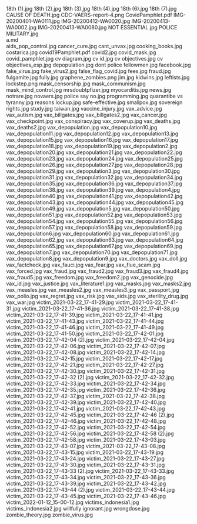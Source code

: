     
<PopImage className="sm:float-right clear-right m-auto sm:m-1 sm:ml-4" src={JPG_18th__1__jpg} alt="18th (1).jpg">
	18th (1).jpg
</PopImage>
<PopImage className="sm:float-left clear-left m-auto sm:m-1 sm:mr-4" src={JPG_18th__2__jpg} alt="18th (2).jpg">
	18th (2).jpg
</PopImage>
<PopImage className="sm:float-right clear-right m-auto sm:m-1 sm:ml-4" src={JPG_18th__3__jpg} alt="18th (3).jpg">
	18th (3).jpg
</PopImage>
<PopImage className="sm:float-left clear-left m-auto sm:m-1 sm:mr-4" src={JPG_18th__4__jpg} alt="18th (4).jpg">
	18th (4).jpg
</PopImage>
<PopImage className="sm:float-right clear-right m-auto sm:m-1 sm:ml-4" src={JPG_18th__6__jpg} alt="18th (6).jpg">
	18th (6).jpg
</PopImage>
<PopImage className="sm:float-left clear-left m-auto sm:m-1 sm:mr-4" src={JPG_18th__7__jpg} alt="18th (7).jpg">
	18th (7).jpg
</PopImage>
<PopImage className="sm:float-right clear-right m-auto sm:m-1 sm:ml-4" src={JPG_CAUSE_OF_DEATH_jpg} alt="CAUSE OF DEATH.jpg">
	CAUSE OF DEATH.jpg
</PopImage>
<PopImage className="sm:float-left clear-left m-auto sm:m-1 sm:mr-4" src={PNG_CDC_VAERS_report_4_png} alt="CDC-VAERS-report-4.png">
	CDC-VAERS-report-4.png
</PopImage>
<EmbedFile src={PDF_CovidPamphlet_pdf} className="w-full md:w-[24rem] md:h-[36rem] float-right sm:m-1 sm:ml-4">
	CovidPamphlet.pdf
</EmbedFile>
<PopImage className="sm:float-left clear-left m-auto sm:m-1 sm:mr-4" src={JPG_IMG_20200401_WA0111_jpg} alt="IMG-20200401-WA0111.jpg">
	IMG-20200401-WA0111.jpg
</PopImage>
<PopImage className="sm:float-right clear-right m-auto sm:m-1 sm:ml-4" src={JPG_IMG_20200412_WA0020_jpg} alt="IMG-20200412-WA0020.jpg">
	IMG-20200412-WA0020.jpg
</PopImage>
<PopImage className="sm:float-left clear-left m-auto sm:m-1 sm:mr-4" src={JPG_IMG_20200413_WA0002_jpg} alt="IMG-20200413-WA0002.jpg">
	IMG-20200413-WA0002.jpg
</PopImage>
<PopImage className="sm:float-right clear-right m-auto sm:m-1 sm:ml-4" src={JPG_IMG_20200413_WA0080_jpg} alt="IMG-20200413-WA0080.jpg">
	IMG-20200413-WA0080.jpg
</PopImage>
<PopImage className="sm:float-left clear-left m-auto sm:m-1 sm:mr-4" src={JPG_NOT_ESSENTIAL_jpg} alt="NOT ESSENTIAL.jpg">
	NOT ESSENTIAL.jpg
</PopImage>
<PopImage className="sm:float-right clear-right m-auto sm:m-1 sm:ml-4" src={JPG_POLICE_MILITARY_jpg} alt="POLICE MILITARY.jpg">
	POLICE MILITARY.jpg
</PopImage>
<div className="w-full md:max-w-[80rem] float-right italic">
	<MD_a_md />
	a.md
</div>
<PopImage className="sm:float-left clear-left m-auto sm:m-1 sm:mr-4" src={JPG_aids_pop_control_jpg} alt="aids_pop_control.jpg">
	aids_pop_control.jpg
</PopImage>
<PopImage className="sm:float-right clear-right m-auto sm:m-1 sm:ml-4" src={JPG_cancer_cure_jpg} alt="cancer_cure.jpg">
	cancer_cure.jpg
</PopImage>
<PopImage className="sm:float-left clear-left m-auto sm:m-1 sm:mr-4" src={JPG_cant_unvax_jpg} alt="cant_unvax.jpg">
	cant_unvax.jpg
</PopImage>
<PopImage className="sm:float-right clear-right m-auto sm:m-1 sm:ml-4" src={JPG_cooking_books_jpg} alt="cooking_books.jpg">
	cooking_books.jpg
</PopImage>
<PopImage className="sm:float-left clear-left m-auto sm:m-1 sm:mr-4" src={JPG_costarica_jpg} alt="costarica.jpg">
	costarica.jpg
</PopImage>
<EmbedFile src={PDF_covid19Pamphlet_pdf} className="w-full md:w-[24rem] md:h-[36rem] float-right sm:m-1 sm:ml-4">
	covid19Pamphlet.pdf
</EmbedFile>
<PopImage className="sm:float-left clear-left m-auto sm:m-1 sm:mr-4" src={JPG_covid2_jpg} alt="covid2.jpg">
	covid2.jpg
</PopImage>
<PopImage className="sm:float-right clear-right m-auto sm:m-1 sm:ml-4" src={JPG_covid_mask_jpg} alt="covid_mask.jpg">
	covid_mask.jpg
</PopImage>
<PopImage className="sm:float-left clear-left m-auto sm:m-1 sm:mr-4" src={JPG_covid_pamphlet_jpg} alt="covid_pamphlet.jpg">
	covid_pamphlet.jpg
</PopImage>
<PopImage className="sm:float-right clear-right m-auto sm:m-1 sm:ml-4" src={JPG_cv_diagram_jpg} alt="cv diagram.jpg">
	cv diagram.jpg
</PopImage>
<PopImage className="sm:float-left clear-left m-auto sm:m-1 sm:mr-4" src={JPG_cv_id_jpg} alt="cv id.jpg">
	cv id.jpg
</PopImage>
<PopImage className="sm:float-right clear-right m-auto sm:m-1 sm:ml-4" src={JPG_cv_objectives_jpg} alt="cv objectives.jpg">
	cv objectives.jpg
</PopImage>
<PopImage className="sm:float-left clear-left m-auto sm:m-1 sm:mr-4" src={JPG_cv_objectives_esp_jpg} alt="cv objectives_esp.jpg">
	cv objectives_esp.jpg
</PopImage>
<PopImage className="sm:float-right clear-right m-auto sm:m-1 sm:ml-4" src={JPG_depopulation_jpg} alt="depopulation.jpg">
	depopulation.jpg
</PopImage>
<PopImage className="sm:float-left clear-left m-auto sm:m-1 sm:mr-4" src={JPG_dont_police_fellowmen_jpg} alt="dont police fellowmen.jpg">
	dont police fellowmen.jpg
</PopImage>
<PopImage className="sm:float-right clear-right m-auto sm:m-1 sm:ml-4" src={JPG_facebook_jpg} alt="facebook.jpg">
	facebook.jpg
</PopImage>
<PopImage className="sm:float-left clear-left m-auto sm:m-1 sm:mr-4" src={JPG_fake_virus_jpg} alt="fake_virus.jpg">
	fake_virus.jpg
</PopImage>
<PopImage className="sm:float-right clear-right m-auto sm:m-1 sm:ml-4" src={JPG_fake_virus2_jpg} alt="fake_virus2.jpg">
	fake_virus2.jpg
</PopImage>
<PopImage className="sm:float-left clear-left m-auto sm:m-1 sm:mr-4" src={JPG_false_flag_covid_jpg} alt="false_flag_covid.jpg">
	false_flag_covid.jpg
</PopImage>
<PopImage className="sm:float-right clear-right m-auto sm:m-1 sm:ml-4" src={JPG_fees_jpg} alt="fees.jpg">
	fees.jpg
</PopImage>
<PopImage className="sm:float-left clear-left m-auto sm:m-1 sm:mr-4" src={JPG_fraud_jpg} alt="fraud.jpg">
	fraud.jpg
</PopImage>
<PopImage className="sm:float-right clear-right m-auto sm:m-1 sm:ml-4" src={JPG_fulgamite_jpg} alt="fulgamite.jpg">
	fulgamite.jpg
</PopImage>
<PopImage className="sm:float-left clear-left m-auto sm:m-1 sm:mr-4" src={JPG_fully_jpg} alt="fully.jpg">
	fully.jpg
</PopImage>
<PopImage className="sm:float-right clear-right m-auto sm:m-1 sm:ml-4" src={PNG_graphene_zombies_png} alt="graphene_zombies.png">
	graphene_zombies.png
</PopImage>
<PopImage className="sm:float-left clear-left m-auto sm:m-1 sm:mr-4" src={JPG_jim_jpg} alt="jim.jpg">
	jim.jpg
</PopImage>
<PopImage className="sm:float-right clear-right m-auto sm:m-1 sm:ml-4" src={JPG_kidwins_jpg} alt="kidwins.jpg">
	kidwins.jpg
</PopImage>
<PopImage className="sm:float-left clear-left m-auto sm:m-1 sm:mr-4" src={JPG_leftists_jpg} alt="leftists.jpg">
	leftists.jpg
</PopImage>
<PopImage className="sm:float-right clear-right m-auto sm:m-1 sm:ml-4" src={PNG_lockstep_png} alt="lockstep.png">
	lockstep.png
</PopImage>
<PopImage className="sm:float-left clear-left m-auto sm:m-1 sm:mr-4" src={JPG_mask_censorship_jpg} alt="mask_censorship.jpg">
	mask_censorship.jpg
</PopImage>
<PopImage className="sm:float-right clear-right m-auto sm:m-1 sm:ml-4" src={JPG_mask_communism_jpg} alt="mask_communism.jpg">
	mask_communism.jpg
</PopImage>
<PopImage className="sm:float-left clear-left m-auto sm:m-1 sm:mr-4" src={JPG_mask_mind_control_jpg} alt="mask_mind_control.jpg">
	mask_mind_control.jpg
</PopImage>
<PopImage className="sm:float-right clear-right m-auto sm:m-1 sm:ml-4" src={JPG_mrsdoubtpfizer_jpg} alt="mrsdoubtpfizer.jpg">
	mrsdoubtpfizer.jpg
</PopImage>
<PopImage className="sm:float-left clear-left m-auto sm:m-1 sm:mr-4" src={JPG_myocarditis_jpg} alt="myocarditis.jpg">
	myocarditis.jpg
</PopImage>
<PopImage className="sm:float-right clear-right m-auto sm:m-1 sm:ml-4" src={JPG_news_jpg} alt="news.jpg">
	news.jpg
</PopImage>
<PopImage className="sm:float-left clear-left m-auto sm:m-1 sm:mr-4" src={JPG_notrare_jpg} alt="notrare.jpg">
	notrare.jpg
</PopImage>
<PopImage className="sm:float-right clear-right m-auto sm:m-1 sm:ml-4" src={JPG_novaers_jpg} alt="novaers.jpg">
	novaers.jpg
</PopImage>
<PopImage className="sm:float-left clear-left m-auto sm:m-1 sm:mr-4" src={JPG_police_say_no_jpg} alt="police say no.jpg">
	police say no.jpg
</PopImage>
<PopImage className="sm:float-right clear-right m-auto sm:m-1 sm:ml-4" src={JPG_programming_jpg} alt="programming.jpg">
	programming.jpg
</PopImage>
<PopImage className="sm:float-left clear-left m-auto sm:m-1 sm:mr-4" src={JPG_quarantibe_vs_tyranny_jpg} alt="quarantibe vs tyranny.jpg">
	quarantibe vs tyranny.jpg
</PopImage>
<PopImage className="sm:float-right clear-right m-auto sm:m-1 sm:ml-4" src={JPG_reasons_lockup_jpg} alt="reasons lockup.jpg">
	reasons lockup.jpg
</PopImage>
<PopImage className="sm:float-left clear-left m-auto sm:m-1 sm:mr-4" src={JPG_safe_effective_jpg} alt="safe-effective.jpg">
	safe-effective.jpg
</PopImage>
<PopImage className="sm:float-right clear-right m-auto sm:m-1 sm:ml-4" src={JPG_smallpox_jpg} alt="smallpox.jpg">
	smallpox.jpg
</PopImage>
<PopImage className="sm:float-left clear-left m-auto sm:m-1 sm:mr-4" src={JPG_sovereign_rights_jpg} alt="sovereign rights.jpg">
	sovereign rights.jpg
</PopImage>
<PopImage className="sm:float-right clear-right m-auto sm:m-1 sm:ml-4" src={JPG_study_jpg} alt="study.jpg">
	study.jpg
</PopImage>
<PopImage className="sm:float-left clear-left m-auto sm:m-1 sm:mr-4" src={JPG_taiwan_jpg} alt="taiwan.jpg">
	taiwan.jpg
</PopImage>
<PopImage className="sm:float-right clear-right m-auto sm:m-1 sm:ml-4" src={JPG_vaccine_injury_jpg} alt="vaccine_injury.jpg">
	vaccine_injury.jpg
</PopImage>
<PopImage className="sm:float-left clear-left m-auto sm:m-1 sm:mr-4" src={JPG_vax_advice_jpg} alt="vax_advice.jpg">
	vax_advice.jpg
</PopImage>
<PopImage className="sm:float-right clear-right m-auto sm:m-1 sm:ml-4" src={JPG_vax_autism_jpg} alt="vax_autism.jpg">
	vax_autism.jpg
</PopImage>
<PopImage className="sm:float-left clear-left m-auto sm:m-1 sm:mr-4" src={JPG_vax_billgates_jpg} alt="vax_billgates.jpg">
	vax_billgates.jpg
</PopImage>
<PopImage className="sm:float-right clear-right m-auto sm:m-1 sm:ml-4" src={JPG_vax_billgates2_jpg} alt="vax_billgates2.jpg">
	vax_billgates2.jpg
</PopImage>
<PopImage className="sm:float-left clear-left m-auto sm:m-1 sm:mr-4" src={JPG_vax_cancer_jpg} alt="vax_cancer.jpg">
	vax_cancer.jpg
</PopImage>
<PopImage className="sm:float-right clear-right m-auto sm:m-1 sm:ml-4" src={JPG_vax_checkpoint_jpg} alt="vax_checkpoint.jpg">
	vax_checkpoint.jpg
</PopImage>
<PopImage className="sm:float-left clear-left m-auto sm:m-1 sm:mr-4" src={JPG_vax_conspiracy_jpg} alt="vax_conspiracy.jpg">
	vax_conspiracy.jpg
</PopImage>
<PopImage className="sm:float-right clear-right m-auto sm:m-1 sm:ml-4" src={JPG_vax_coverup_jpg} alt="vax_coverup.jpg">
	vax_coverup.jpg
</PopImage>
<PopImage className="sm:float-left clear-left m-auto sm:m-1 sm:mr-4" src={JPG_vax_deaths_jpg} alt="vax_deaths.jpg">
	vax_deaths.jpg
</PopImage>
<PopImage className="sm:float-right clear-right m-auto sm:m-1 sm:ml-4" src={JPG_vax_deaths2_jpg} alt="vax_deaths2.jpg">
	vax_deaths2.jpg
</PopImage>
<PopImage className="sm:float-left clear-left m-auto sm:m-1 sm:mr-4" src={JPG_vax_depopulation_jpg} alt="vax_depopulation.jpg">
	vax_depopulation.jpg
</PopImage>
<PopImage className="sm:float-right clear-right m-auto sm:m-1 sm:ml-4" src={JPG_vax_depopulation10_jpg} alt="vax_depopulation10.jpg">
	vax_depopulation10.jpg
</PopImage>
<PopImage className="sm:float-left clear-left m-auto sm:m-1 sm:mr-4" src={JPG_vax_depopulation11_jpg} alt="vax_depopulation11.jpg">
	vax_depopulation11.jpg
</PopImage>
<PopImage className="sm:float-right clear-right m-auto sm:m-1 sm:ml-4" src={JPG_vax_depopulation12_jpg} alt="vax_depopulation12.jpg">
	vax_depopulation12.jpg
</PopImage>
<PopImage className="sm:float-left clear-left m-auto sm:m-1 sm:mr-4" src={JPG_vax_depopulation13_jpg} alt="vax_depopulation13.jpg">
	vax_depopulation13.jpg
</PopImage>
<PopImage className="sm:float-right clear-right m-auto sm:m-1 sm:ml-4" src={JPG_vax_depopulation15_jpg} alt="vax_depopulation15.jpg">
	vax_depopulation15.jpg
</PopImage>
<PopImage className="sm:float-left clear-left m-auto sm:m-1 sm:mr-4" src={JPG_vax_depopulation16_jpg} alt="vax_depopulation16.jpg">
	vax_depopulation16.jpg
</PopImage>
<PopImage className="sm:float-right clear-right m-auto sm:m-1 sm:ml-4" src={JPG_vax_depopulation17_jpg} alt="vax_depopulation17.jpg">
	vax_depopulation17.jpg
</PopImage>
<PopImage className="sm:float-left clear-left m-auto sm:m-1 sm:mr-4" src={JPG_vax_depopulation18_jpg} alt="vax_depopulation18.jpg">
	vax_depopulation18.jpg
</PopImage>
<PopImage className="sm:float-right clear-right m-auto sm:m-1 sm:ml-4" src={JPG_vax_depopulation19_jpg} alt="vax_depopulation19.jpg">
	vax_depopulation19.jpg
</PopImage>
<PopImage className="sm:float-left clear-left m-auto sm:m-1 sm:mr-4" src={JPG_vax_depopulation2_jpg} alt="vax_depopulation2.jpg">
	vax_depopulation2.jpg
</PopImage>
<PopImage className="sm:float-right clear-right m-auto sm:m-1 sm:ml-4" src={JPG_vax_depopulation20_jpg} alt="vax_depopulation20.jpg">
	vax_depopulation20.jpg
</PopImage>
<PopImage className="sm:float-left clear-left m-auto sm:m-1 sm:mr-4" src={JPG_vax_depopulation21_jpg} alt="vax_depopulation21.jpg">
	vax_depopulation21.jpg
</PopImage>
<PopImage className="sm:float-right clear-right m-auto sm:m-1 sm:ml-4" src={JPG_vax_depopulation22_jpg} alt="vax_depopulation22.jpg">
	vax_depopulation22.jpg
</PopImage>
<PopImage className="sm:float-left clear-left m-auto sm:m-1 sm:mr-4" src={JPG_vax_depopulation23_jpg} alt="vax_depopulation23.jpg">
	vax_depopulation23.jpg
</PopImage>
<PopImage className="sm:float-right clear-right m-auto sm:m-1 sm:ml-4" src={JPG_vax_depopulation24_jpg} alt="vax_depopulation24.jpg">
	vax_depopulation24.jpg
</PopImage>
<PopImage className="sm:float-left clear-left m-auto sm:m-1 sm:mr-4" src={JPG_vax_depopulation25_jpg} alt="vax_depopulation25.jpg">
	vax_depopulation25.jpg
</PopImage>
<PopImage className="sm:float-right clear-right m-auto sm:m-1 sm:ml-4" src={JPG_vax_depopulation26_jpg} alt="vax_depopulation26.jpg">
	vax_depopulation26.jpg
</PopImage>
<PopImage className="sm:float-left clear-left m-auto sm:m-1 sm:mr-4" src={JPG_vax_depopulation27_jpg} alt="vax_depopulation27.jpg">
	vax_depopulation27.jpg
</PopImage>
<PopImage className="sm:float-right clear-right m-auto sm:m-1 sm:ml-4" src={JPG_vax_depopulation28_jpg} alt="vax_depopulation28.jpg">
	vax_depopulation28.jpg
</PopImage>
<PopImage className="sm:float-left clear-left m-auto sm:m-1 sm:mr-4" src={JPG_vax_depopulation29_jpg} alt="vax_depopulation29.jpg">
	vax_depopulation29.jpg
</PopImage>
<PopImage className="sm:float-right clear-right m-auto sm:m-1 sm:ml-4" src={JPG_vax_depopulation3_jpg} alt="vax_depopulation3.jpg">
	vax_depopulation3.jpg
</PopImage>
<PopImage className="sm:float-left clear-left m-auto sm:m-1 sm:mr-4" src={JPG_vax_depopulation30_jpg} alt="vax_depopulation30.jpg">
	vax_depopulation30.jpg
</PopImage>
<PopImage className="sm:float-right clear-right m-auto sm:m-1 sm:ml-4" src={JPG_vax_depopulation31_jpg} alt="vax_depopulation31.jpg">
	vax_depopulation31.jpg
</PopImage>
<PopImage className="sm:float-left clear-left m-auto sm:m-1 sm:mr-4" src={JPG_vax_depopulation32_jpg} alt="vax_depopulation32.jpg">
	vax_depopulation32.jpg
</PopImage>
<PopImage className="sm:float-right clear-right m-auto sm:m-1 sm:ml-4" src={JPG_vax_depopulation34_jpg} alt="vax_depopulation34.jpg">
	vax_depopulation34.jpg
</PopImage>
<PopImage className="sm:float-left clear-left m-auto sm:m-1 sm:mr-4" src={JPG_vax_depopulation35_jpg} alt="vax_depopulation35.jpg">
	vax_depopulation35.jpg
</PopImage>
<PopImage className="sm:float-right clear-right m-auto sm:m-1 sm:ml-4" src={JPG_vax_depopulation36_jpg} alt="vax_depopulation36.jpg">
	vax_depopulation36.jpg
</PopImage>
<PopImage className="sm:float-left clear-left m-auto sm:m-1 sm:mr-4" src={JPG_vax_depopulation37_jpg} alt="vax_depopulation37.jpg">
	vax_depopulation37.jpg
</PopImage>
<PopImage className="sm:float-right clear-right m-auto sm:m-1 sm:ml-4" src={JPG_vax_depopulation38_jpg} alt="vax_depopulation38.jpg">
	vax_depopulation38.jpg
</PopImage>
<PopImage className="sm:float-left clear-left m-auto sm:m-1 sm:mr-4" src={JPG_vax_depopulation39_jpg} alt="vax_depopulation39.jpg">
	vax_depopulation39.jpg
</PopImage>
<PopImage className="sm:float-right clear-right m-auto sm:m-1 sm:ml-4" src={JPG_vax_depopulation4_jpg} alt="vax_depopulation4.jpg">
	vax_depopulation4.jpg
</PopImage>
<PopImage className="sm:float-left clear-left m-auto sm:m-1 sm:mr-4" src={JPG_vax_depopulation40_jpg} alt="vax_depopulation40.jpg">
	vax_depopulation40.jpg
</PopImage>
<PopImage className="sm:float-right clear-right m-auto sm:m-1 sm:ml-4" src={JPG_vax_depopulation41_jpg} alt="vax_depopulation41.jpg">
	vax_depopulation41.jpg
</PopImage>
<PopImage className="sm:float-left clear-left m-auto sm:m-1 sm:mr-4" src={JPG_vax_depopulation42_jpg} alt="vax_depopulation42.jpg">
	vax_depopulation42.jpg
</PopImage>
<PopImage className="sm:float-right clear-right m-auto sm:m-1 sm:ml-4" src={JPG_vax_depopulation43_jpg} alt="vax_depopulation43.jpg">
	vax_depopulation43.jpg
</PopImage>
<PopImage className="sm:float-left clear-left m-auto sm:m-1 sm:mr-4" src={JPG_vax_depopulation44_jpg} alt="vax_depopulation44.jpg">
	vax_depopulation44.jpg
</PopImage>
<PopImage className="sm:float-right clear-right m-auto sm:m-1 sm:ml-4" src={JPG_vax_depopulation45_jpg} alt="vax_depopulation45.jpg">
	vax_depopulation45.jpg
</PopImage>
<PopImage className="sm:float-left clear-left m-auto sm:m-1 sm:mr-4" src={JPG_vax_depopulation49_jpg} alt="vax_depopulation49.jpg">
	vax_depopulation49.jpg
</PopImage>
<PopImage className="sm:float-right clear-right m-auto sm:m-1 sm:ml-4" src={JPG_vax_depopulation5_jpg} alt="vax_depopulation5.jpg">
	vax_depopulation5.jpg
</PopImage>
<PopImage className="sm:float-left clear-left m-auto sm:m-1 sm:mr-4" src={JPG_vax_depopulation50_jpg} alt="vax_depopulation50.jpg">
	vax_depopulation50.jpg
</PopImage>
<PopImage className="sm:float-right clear-right m-auto sm:m-1 sm:ml-4" src={JPG_vax_depopulation51_jpg} alt="vax_depopulation51.jpg">
	vax_depopulation51.jpg
</PopImage>
<PopImage className="sm:float-left clear-left m-auto sm:m-1 sm:mr-4" src={JPG_vax_depopulation52_jpg} alt="vax_depopulation52.jpg">
	vax_depopulation52.jpg
</PopImage>
<PopImage className="sm:float-right clear-right m-auto sm:m-1 sm:ml-4" src={JPG_vax_depopulation53_jpg} alt="vax_depopulation53.jpg">
	vax_depopulation53.jpg
</PopImage>
<PopImage className="sm:float-left clear-left m-auto sm:m-1 sm:mr-4" src={JPG_vax_depopulation54_jpg} alt="vax_depopulation54.jpg">
	vax_depopulation54.jpg
</PopImage>
<PopImage className="sm:float-right clear-right m-auto sm:m-1 sm:ml-4" src={JPG_vax_depopulation55_jpg} alt="vax_depopulation55.jpg">
	vax_depopulation55.jpg
</PopImage>
<PopImage className="sm:float-left clear-left m-auto sm:m-1 sm:mr-4" src={JPG_vax_depopulation56_jpg} alt="vax_depopulation56.jpg">
	vax_depopulation56.jpg
</PopImage>
<PopImage className="sm:float-right clear-right m-auto sm:m-1 sm:ml-4" src={JPG_vax_depopulation57_jpg} alt="vax_depopulation57.jpg">
	vax_depopulation57.jpg
</PopImage>
<PopImage className="sm:float-left clear-left m-auto sm:m-1 sm:mr-4" src={JPG_vax_depopulation58_jpg} alt="vax_depopulation58.jpg">
	vax_depopulation58.jpg
</PopImage>
<PopImage className="sm:float-right clear-right m-auto sm:m-1 sm:ml-4" src={JPG_vax_depopulation59_jpg} alt="vax_depopulation59.jpg">
	vax_depopulation59.jpg
</PopImage>
<PopImage className="sm:float-left clear-left m-auto sm:m-1 sm:mr-4" src={JPG_vax_depopulation6_jpg} alt="vax_depopulation6.jpg">
	vax_depopulation6.jpg
</PopImage>
<PopImage className="sm:float-right clear-right m-auto sm:m-1 sm:ml-4" src={JPG_vax_depopulation60_jpg} alt="vax_depopulation60.jpg">
	vax_depopulation60.jpg
</PopImage>
<PopImage className="sm:float-left clear-left m-auto sm:m-1 sm:mr-4" src={JPG_vax_depopulation61_jpg} alt="vax_depopulation61.jpg">
	vax_depopulation61.jpg
</PopImage>
<PopImage className="sm:float-right clear-right m-auto sm:m-1 sm:ml-4" src={JPG_vax_depopulation62_jpg} alt="vax_depopulation62.jpg">
	vax_depopulation62.jpg
</PopImage>
<PopImage className="sm:float-left clear-left m-auto sm:m-1 sm:mr-4" src={JPG_vax_depopulation63_jpg} alt="vax_depopulation63.jpg">
	vax_depopulation63.jpg
</PopImage>
<PopImage className="sm:float-right clear-right m-auto sm:m-1 sm:ml-4" src={JPG_vax_depopulation64_jpg} alt="vax_depopulation64.jpg">
	vax_depopulation64.jpg
</PopImage>
<PopImage className="sm:float-left clear-left m-auto sm:m-1 sm:mr-4" src={JPG_vax_depopulation65_jpg} alt="vax_depopulation65.jpg">
	vax_depopulation65.jpg
</PopImage>
<PopImage className="sm:float-right clear-right m-auto sm:m-1 sm:ml-4" src={JPG_vax_depopulation67_jpg} alt="vax_depopulation67.jpg">
	vax_depopulation67.jpg
</PopImage>
<PopImage className="sm:float-left clear-left m-auto sm:m-1 sm:mr-4" src={JPG_vax_depopulation69_jpg} alt="vax_depopulation69.jpg">
	vax_depopulation69.jpg
</PopImage>
<PopImage className="sm:float-right clear-right m-auto sm:m-1 sm:ml-4" src={JPG_vax_depopulation7_jpg} alt="vax_depopulation7.jpg">
	vax_depopulation7.jpg
</PopImage>
<PopImage className="sm:float-left clear-left m-auto sm:m-1 sm:mr-4" src={JPG_vax_depopulation70_jpg} alt="vax_depopulation70.jpg">
	vax_depopulation70.jpg
</PopImage>
<PopImage className="sm:float-right clear-right m-auto sm:m-1 sm:ml-4" src={JPG_vax_depopulation71_jpg} alt="vax_depopulation71.jpg">
	vax_depopulation71.jpg
</PopImage>
<PopImage className="sm:float-left clear-left m-auto sm:m-1 sm:mr-4" src={JPG_vax_depopulation8_jpg} alt="vax_depopulation8.jpg">
	vax_depopulation8.jpg
</PopImage>
<PopImage className="sm:float-right clear-right m-auto sm:m-1 sm:ml-4" src={JPG_vax_depopulation9_jpg} alt="vax_depopulation9.jpg">
	vax_depopulation9.jpg
</PopImage>
<PopImage className="sm:float-left clear-left m-auto sm:m-1 sm:mr-4" src={JPG_vax_doctors_jpg} alt="vax_doctors.jpg">
	vax_doctors.jpg
</PopImage>
<PopImage className="sm:float-right clear-right m-auto sm:m-1 sm:ml-4" src={JPG_vax_doll_jpg} alt="vax_doll.jpg">
	vax_doll.jpg
</PopImage>
<PopImage className="sm:float-left clear-left m-auto sm:m-1 sm:mr-4" src={JPG_vax_factcheck_jpg} alt="vax_factcheck.jpg">
	vax_factcheck.jpg
</PopImage>
<PopImage className="sm:float-right clear-right m-auto sm:m-1 sm:ml-4" src={JPG_vax_fauci_jpg} alt="vax_fauci.jpg">
	vax_fauci.jpg
</PopImage>
<PopImage className="sm:float-left clear-left m-auto sm:m-1 sm:mr-4" src={JPG_vax_fear_jpg} alt="vax_fear.jpg">
	vax_fear.jpg
</PopImage>
<PopImage className="sm:float-right clear-right m-auto sm:m-1 sm:ml-4" src={JPG_vax_flue_scam_jpg} alt="vax_flue_scam.jpg">
	vax_flue_scam.jpg
</PopImage>
<PopImage className="sm:float-left clear-left m-auto sm:m-1 sm:mr-4" src={JPG_vax_forced_jpg} alt="vax_forced.jpg">
	vax_forced.jpg
</PopImage>
<PopImage className="sm:float-right clear-right m-auto sm:m-1 sm:ml-4" src={JPG_vax_fraud_jpg} alt="vax_fraud.jpg">
	vax_fraud.jpg
</PopImage>
<PopImage className="sm:float-left clear-left m-auto sm:m-1 sm:mr-4" src={JPG_vax_fraud2_jpg} alt="vax_fraud2.jpg">
	vax_fraud2.jpg
</PopImage>
<PopImage className="sm:float-right clear-right m-auto sm:m-1 sm:ml-4" src={JPG_vax_fraud3_jpg} alt="vax_fraud3.jpg">
	vax_fraud3.jpg
</PopImage>
<PopImage className="sm:float-left clear-left m-auto sm:m-1 sm:mr-4" src={JPG_vax_fraud4_jpg} alt="vax_fraud4.jpg">
	vax_fraud4.jpg
</PopImage>
<PopImage className="sm:float-right clear-right m-auto sm:m-1 sm:ml-4" src={JPG_vax_fraud5_jpg} alt="vax_fraud5.jpg">
	vax_fraud5.jpg
</PopImage>
<PopImage className="sm:float-left clear-left m-auto sm:m-1 sm:mr-4" src={JPG_vax_freedom_jpg} alt="vax_freedom.jpg">
	vax_freedom.jpg
</PopImage>
<PopImage className="sm:float-right clear-right m-auto sm:m-1 sm:ml-4" src={JPG_vax_freedom2_jpg} alt="vax_freedom2.jpg">
	vax_freedom2.jpg
</PopImage>
<PopImage className="sm:float-left clear-left m-auto sm:m-1 sm:mr-4" src={JPG_vax_genocide_jpg} alt="vax_genocide.jpg">
	vax_genocide.jpg
</PopImage>
<PopImage className="sm:float-right clear-right m-auto sm:m-1 sm:ml-4" src={JPG_vax_id_jpg} alt="vax_id.jpg">
	vax_id.jpg
</PopImage>
<PopImage className="sm:float-left clear-left m-auto sm:m-1 sm:mr-4" src={JPG_vax_justice_jpg} alt="vax_justice.jpg">
	vax_justice.jpg
</PopImage>
<PopImage className="sm:float-right clear-right m-auto sm:m-1 sm:ml-4" src={JPG_vax_literature1_jpg} alt="vax_literature1.jpg">
	vax_literature1.jpg
</PopImage>
<PopImage className="sm:float-left clear-left m-auto sm:m-1 sm:mr-4" src={JPG_vax_masks_jpg} alt="vax_masks.jpg">
	vax_masks.jpg
</PopImage>
<PopImage className="sm:float-right clear-right m-auto sm:m-1 sm:ml-4" src={JPG_vax_masks2_jpg} alt="vax_masks2.jpg">
	vax_masks2.jpg
</PopImage>
<PopImage className="sm:float-left clear-left m-auto sm:m-1 sm:mr-4" src={JPG_vax_measles_jpg} alt="vax_measles.jpg">
	vax_measles.jpg
</PopImage>
<PopImage className="sm:float-right clear-right m-auto sm:m-1 sm:ml-4" src={JPG_vax_measles2_jpg} alt="vax_measles2.jpg">
	vax_measles2.jpg
</PopImage>
<PopImage className="sm:float-left clear-left m-auto sm:m-1 sm:mr-4" src={JPG_vax_measles3_jpg} alt="vax_measles3.jpg">
	vax_measles3.jpg
</PopImage>
<PopImage className="sm:float-right clear-right m-auto sm:m-1 sm:ml-4" src={JPG_vax_passport_jpg} alt="vax_passport.jpg">
	vax_passport.jpg
</PopImage>
<PopImage className="sm:float-left clear-left m-auto sm:m-1 sm:mr-4" src={JPG_vax_polio_jpg} alt="vax_polio.jpg">
	vax_polio.jpg
</PopImage>
<PopImage className="sm:float-right clear-right m-auto sm:m-1 sm:ml-4" src={JPG_vax_regret_jpg} alt="vax_regret.jpg">
	vax_regret.jpg
</PopImage>
<PopImage className="sm:float-left clear-left m-auto sm:m-1 sm:mr-4" src={JPG_vax_risk_jpg} alt="vax_risk.jpg">
	vax_risk.jpg
</PopImage>
<PopImage className="sm:float-right clear-right m-auto sm:m-1 sm:ml-4" src={JPG_vax_sids_jpg} alt="vax_sids.jpg">
	vax_sids.jpg
</PopImage>
<PopImage className="sm:float-left clear-left m-auto sm:m-1 sm:mr-4" src={JPG_vax_sterility_drug_jpg} alt="vax_sterility_drug.jpg">
	vax_sterility_drug.jpg
</PopImage>
<PopImage className="sm:float-right clear-right m-auto sm:m-1 sm:ml-4" src={JPG_vax_war_jpg} alt="vax_war.jpg">
	vax_war.jpg
</PopImage>
<PopImage className="sm:float-left clear-left m-auto sm:m-1 sm:mr-4" src={JPG_victim_2021_03_22_17_41_29_jpg} alt="victim_2021-03-22_17-41-29.jpg">
	victim_2021-03-22_17-41-29.jpg
</PopImage>
<PopImage className="sm:float-right clear-right m-auto sm:m-1 sm:ml-4" src={JPG_victim_2021_03_22_17_41_31_jpg} alt="victim_2021-03-22_17-41-31.jpg">
	victim_2021-03-22_17-41-31.jpg
</PopImage>
<PopImage className="sm:float-left clear-left m-auto sm:m-1 sm:mr-4" src={JPG_victim_2021_03_22_17_41_36_jpg} alt="victim_2021-03-22_17-41-36.jpg">
	victim_2021-03-22_17-41-36.jpg
</PopImage>
<PopImage className="sm:float-right clear-right m-auto sm:m-1 sm:ml-4" src={JPG_victim_2021_03_22_17_41_38_jpg} alt="victim_2021-03-22_17-41-38.jpg">
	victim_2021-03-22_17-41-38.jpg
</PopImage>
<PopImage className="sm:float-left clear-left m-auto sm:m-1 sm:mr-4" src={JPG_victim_2021_03_22_17_41_39_jpg} alt="victim_2021-03-22_17-41-39.jpg">
	victim_2021-03-22_17-41-39.jpg
</PopImage>
<PopImage className="sm:float-right clear-right m-auto sm:m-1 sm:ml-4" src={JPG_victim_2021_03_22_17_41_41_jpg} alt="victim_2021-03-22_17-41-41.jpg">
	victim_2021-03-22_17-41-41.jpg
</PopImage>
<PopImage className="sm:float-left clear-left m-auto sm:m-1 sm:mr-4" src={JPG_victim_2021_03_22_17_41_43_jpg} alt="victim_2021-03-22_17-41-43.jpg">
	victim_2021-03-22_17-41-43.jpg
</PopImage>
<PopImage className="sm:float-right clear-right m-auto sm:m-1 sm:ml-4" src={JPG_victim_2021_03_22_17_41_44_jpg} alt="victim_2021-03-22_17-41-44.jpg">
	victim_2021-03-22_17-41-44.jpg
</PopImage>
<PopImage className="sm:float-left clear-left m-auto sm:m-1 sm:mr-4" src={JPG_victim_2021_03_22_17_41_46_jpg} alt="victim_2021-03-22_17-41-46.jpg">
	victim_2021-03-22_17-41-46.jpg
</PopImage>
<PopImage className="sm:float-right clear-right m-auto sm:m-1 sm:ml-4" src={JPG_victim_2021_03_22_17_41_49_jpg} alt="victim_2021-03-22_17-41-49.jpg">
	victim_2021-03-22_17-41-49.jpg
</PopImage>
<PopImage className="sm:float-left clear-left m-auto sm:m-1 sm:mr-4" src={JPG_victim_2021_03_22_17_41_50_jpg} alt="victim_2021-03-22_17-41-50.jpg">
	victim_2021-03-22_17-41-50.jpg
</PopImage>
<PopImage className="sm:float-right clear-right m-auto sm:m-1 sm:ml-4" src={JPG_victim_2021_03_22_17_42_01_jpg} alt="victim_2021-03-22_17-42-01.jpg">
	victim_2021-03-22_17-42-01.jpg
</PopImage>
<PopImage className="sm:float-left clear-left m-auto sm:m-1 sm:mr-4" src={JPG_victim_2021_03_22_17_42_04__2__jpg} alt="victim_2021-03-22_17-42-04 (2).jpg">
	victim_2021-03-22_17-42-04 (2).jpg
</PopImage>
<PopImage className="sm:float-right clear-right m-auto sm:m-1 sm:ml-4" src={JPG_victim_2021_03_22_17_42_04_jpg} alt="victim_2021-03-22_17-42-04.jpg">
	victim_2021-03-22_17-42-04.jpg
</PopImage>
<PopImage className="sm:float-left clear-left m-auto sm:m-1 sm:mr-4" src={JPG_victim_2021_03_22_17_42_06_jpg} alt="victim_2021-03-22_17-42-06.jpg">
	victim_2021-03-22_17-42-06.jpg
</PopImage>
<PopImage className="sm:float-right clear-right m-auto sm:m-1 sm:ml-4" src={JPG_victim_2021_03_22_17_42_07_jpg} alt="victim_2021-03-22_17-42-07.jpg">
	victim_2021-03-22_17-42-07.jpg
</PopImage>
<PopImage className="sm:float-left clear-left m-auto sm:m-1 sm:mr-4" src={JPG_victim_2021_03_22_17_42_08_jpg} alt="victim_2021-03-22_17-42-08.jpg">
	victim_2021-03-22_17-42-08.jpg
</PopImage>
<PopImage className="sm:float-right clear-right m-auto sm:m-1 sm:ml-4" src={JPG_victim_2021_03_22_17_42_14_jpg} alt="victim_2021-03-22_17-42-14.jpg">
	victim_2021-03-22_17-42-14.jpg
</PopImage>
<PopImage className="sm:float-left clear-left m-auto sm:m-1 sm:mr-4" src={JPG_victim_2021_03_22_17_42_15_jpg} alt="victim_2021-03-22_17-42-15.jpg">
	victim_2021-03-22_17-42-15.jpg
</PopImage>
<PopImage className="sm:float-right clear-right m-auto sm:m-1 sm:ml-4" src={JPG_victim_2021_03_22_17_42_17_jpg} alt="victim_2021-03-22_17-42-17.jpg">
	victim_2021-03-22_17-42-17.jpg
</PopImage>
<PopImage className="sm:float-left clear-left m-auto sm:m-1 sm:mr-4" src={JPG_victim_2021_03_22_17_42_21_jpg} alt="victim_2021-03-22_17-42-21.jpg">
	victim_2021-03-22_17-42-21.jpg
</PopImage>
<PopImage className="sm:float-right clear-right m-auto sm:m-1 sm:ml-4" src={JPG_victim_2021_03_22_17_42_27_jpg} alt="victim_2021-03-22_17-42-27.jpg">
	victim_2021-03-22_17-42-27.jpg
</PopImage>
<PopImage className="sm:float-left clear-left m-auto sm:m-1 sm:mr-4" src={JPG_victim_2021_03_22_17_42_30_jpg} alt="victim_2021-03-22_17-42-30.jpg">
	victim_2021-03-22_17-42-30.jpg
</PopImage>
<PopImage className="sm:float-right clear-right m-auto sm:m-1 sm:ml-4" src={JPG_victim_2021_03_22_17_42_31_jpg} alt="victim_2021-03-22_17-42-31.jpg">
	victim_2021-03-22_17-42-31.jpg
</PopImage>
<PopImage className="sm:float-left clear-left m-auto sm:m-1 sm:mr-4" src={JPG_victim_2021_03_22_17_42_32__2__jpg} alt="victim_2021-03-22_17-42-32 (2).jpg">
	victim_2021-03-22_17-42-32 (2).jpg
</PopImage>
<PopImage className="sm:float-right clear-right m-auto sm:m-1 sm:ml-4" src={JPG_victim_2021_03_22_17_42_32_jpg} alt="victim_2021-03-22_17-42-32.jpg">
	victim_2021-03-22_17-42-32.jpg
</PopImage>
<PopImage className="sm:float-left clear-left m-auto sm:m-1 sm:mr-4" src={JPG_victim_2021_03_22_17_42_33_jpg} alt="victim_2021-03-22_17-42-33.jpg">
	victim_2021-03-22_17-42-33.jpg
</PopImage>
<PopImage className="sm:float-right clear-right m-auto sm:m-1 sm:ml-4" src={JPG_victim_2021_03_22_17_42_34_jpg} alt="victim_2021-03-22_17-42-34.jpg">
	victim_2021-03-22_17-42-34.jpg
</PopImage>
<PopImage className="sm:float-left clear-left m-auto sm:m-1 sm:mr-4" src={JPG_victim_2021_03_22_17_42_35_jpg} alt="victim_2021-03-22_17-42-35.jpg">
	victim_2021-03-22_17-42-35.jpg
</PopImage>
<PopImage className="sm:float-right clear-right m-auto sm:m-1 sm:ml-4" src={JPG_victim_2021_03_22_17_42_36_jpg} alt="victim_2021-03-22_17-42-36.jpg">
	victim_2021-03-22_17-42-36.jpg
</PopImage>
<PopImage className="sm:float-left clear-left m-auto sm:m-1 sm:mr-4" src={JPG_victim_2021_03_22_17_42_37_jpg} alt="victim_2021-03-22_17-42-37.jpg">
	victim_2021-03-22_17-42-37.jpg
</PopImage>
<PopImage className="sm:float-right clear-right m-auto sm:m-1 sm:ml-4" src={JPG_victim_2021_03_22_17_42_38_jpg} alt="victim_2021-03-22_17-42-38.jpg">
	victim_2021-03-22_17-42-38.jpg
</PopImage>
<PopImage className="sm:float-left clear-left m-auto sm:m-1 sm:mr-4" src={JPG_victim_2021_03_22_17_42_39_jpg} alt="victim_2021-03-22_17-42-39.jpg">
	victim_2021-03-22_17-42-39.jpg
</PopImage>
<PopImage className="sm:float-right clear-right m-auto sm:m-1 sm:ml-4" src={JPG_victim_2021_03_22_17_42_40_jpg} alt="victim_2021-03-22_17-42-40.jpg">
	victim_2021-03-22_17-42-40.jpg
</PopImage>
<PopImage className="sm:float-left clear-left m-auto sm:m-1 sm:mr-4" src={JPG_victim_2021_03_22_17_42_41_jpg} alt="victim_2021-03-22_17-42-41.jpg">
	victim_2021-03-22_17-42-41.jpg
</PopImage>
<PopImage className="sm:float-right clear-right m-auto sm:m-1 sm:ml-4" src={JPG_victim_2021_03_22_17_42_43_jpg} alt="victim_2021-03-22_17-42-43.jpg">
	victim_2021-03-22_17-42-43.jpg
</PopImage>
<PopImage className="sm:float-left clear-left m-auto sm:m-1 sm:mr-4" src={JPG_victim_2021_03_22_17_42_45_jpg} alt="victim_2021-03-22_17-42-45.jpg">
	victim_2021-03-22_17-42-45.jpg
</PopImage>
<PopImage className="sm:float-right clear-right m-auto sm:m-1 sm:ml-4" src={JPG_victim_2021_03_22_17_42_46__2__jpg} alt="victim_2021-03-22_17-42-46 (2).jpg">
	victim_2021-03-22_17-42-46 (2).jpg
</PopImage>
<PopImage className="sm:float-left clear-left m-auto sm:m-1 sm:mr-4" src={JPG_victim_2021_03_22_17_42_46_jpg} alt="victim_2021-03-22_17-42-46.jpg">
	victim_2021-03-22_17-42-46.jpg
</PopImage>
<PopImage className="sm:float-right clear-right m-auto sm:m-1 sm:ml-4" src={JPG_victim_2021_03_22_17_42_48_jpg} alt="victim_2021-03-22_17-42-48.jpg">
	victim_2021-03-22_17-42-48.jpg
</PopImage>
<PopImage className="sm:float-left clear-left m-auto sm:m-1 sm:mr-4" src={JPG_victim_2021_03_22_17_42_52_jpg} alt="victim_2021-03-22_17-42-52.jpg">
	victim_2021-03-22_17-42-52.jpg
</PopImage>
<PopImage className="sm:float-right clear-right m-auto sm:m-1 sm:ml-4" src={JPG_victim_2021_03_22_17_42_54_jpg} alt="victim_2021-03-22_17-42-54.jpg">
	victim_2021-03-22_17-42-54.jpg
</PopImage>
<PopImage className="sm:float-left clear-left m-auto sm:m-1 sm:mr-4" src={JPG_victim_2021_03_22_17_42_56_jpg} alt="victim_2021-03-22_17-42-56.jpg">
	victim_2021-03-22_17-42-56.jpg
</PopImage>
<PopImage className="sm:float-right clear-right m-auto sm:m-1 sm:ml-4" src={JPG_victim_2021_03_22_17_42_58__2__jpg} alt="victim_2021-03-22_17-42-58 (2).jpg">
	victim_2021-03-22_17-42-58 (2).jpg
</PopImage>
<PopImage className="sm:float-left clear-left m-auto sm:m-1 sm:mr-4" src={JPG_victim_2021_03_22_17_42_58_jpg} alt="victim_2021-03-22_17-42-58.jpg">
	victim_2021-03-22_17-42-58.jpg
</PopImage>
<PopImage className="sm:float-right clear-right m-auto sm:m-1 sm:ml-4" src={JPG_victim_2021_03_22_17_43_03_jpg} alt="victim_2021-03-22_17-43-03.jpg">
	victim_2021-03-22_17-43-03.jpg
</PopImage>
<PopImage className="sm:float-left clear-left m-auto sm:m-1 sm:mr-4" src={JPG_victim_2021_03_22_17_43_07_jpg} alt="victim_2021-03-22_17-43-07.jpg">
	victim_2021-03-22_17-43-07.jpg
</PopImage>
<PopImage className="sm:float-right clear-right m-auto sm:m-1 sm:ml-4" src={JPG_victim_2021_03_22_17_43_08_jpg} alt="victim_2021-03-22_17-43-08.jpg">
	victim_2021-03-22_17-43-08.jpg
</PopImage>
<PopImage className="sm:float-left clear-left m-auto sm:m-1 sm:mr-4" src={JPG_victim_2021_03_22_17_43_15_jpg} alt="victim_2021-03-22_17-43-15.jpg">
	victim_2021-03-22_17-43-15.jpg
</PopImage>
<PopImage className="sm:float-right clear-right m-auto sm:m-1 sm:ml-4" src={JPG_victim_2021_03_22_17_43_19_jpg} alt="victim_2021-03-22_17-43-19.jpg">
	victim_2021-03-22_17-43-19.jpg
</PopImage>
<PopImage className="sm:float-left clear-left m-auto sm:m-1 sm:mr-4" src={JPG_victim_2021_03_22_17_43_24_jpg} alt="victim_2021-03-22_17-43-24.jpg">
	victim_2021-03-22_17-43-24.jpg
</PopImage>
<PopImage className="sm:float-right clear-right m-auto sm:m-1 sm:ml-4" src={JPG_victim_2021_03_22_17_43_27_jpg} alt="victim_2021-03-22_17-43-27.jpg">
	victim_2021-03-22_17-43-27.jpg
</PopImage>
<PopImage className="sm:float-left clear-left m-auto sm:m-1 sm:mr-4" src={JPG_victim_2021_03_22_17_43_30_jpg} alt="victim_2021-03-22_17-43-30.jpg">
	victim_2021-03-22_17-43-30.jpg
</PopImage>
<PopImage className="sm:float-right clear-right m-auto sm:m-1 sm:ml-4" src={JPG_victim_2021_03_22_17_43_31_jpg} alt="victim_2021-03-22_17-43-31.jpg">
	victim_2021-03-22_17-43-31.jpg
</PopImage>
<PopImage className="sm:float-left clear-left m-auto sm:m-1 sm:mr-4" src={JPG_victim_2021_03_22_17_43_33__2__jpg} alt="victim_2021-03-22_17-43-33 (2).jpg">
	victim_2021-03-22_17-43-33 (2).jpg
</PopImage>
<PopImage className="sm:float-right clear-right m-auto sm:m-1 sm:ml-4" src={JPG_victim_2021_03_22_17_43_33_jpg} alt="victim_2021-03-22_17-43-33.jpg">
	victim_2021-03-22_17-43-33.jpg
</PopImage>
<PopImage className="sm:float-left clear-left m-auto sm:m-1 sm:mr-4" src={JPG_victim_2021_03_22_17_43_34_jpg} alt="victim_2021-03-22_17-43-34.jpg">
	victim_2021-03-22_17-43-34.jpg
</PopImage>
<PopImage className="sm:float-right clear-right m-auto sm:m-1 sm:ml-4" src={JPG_victim_2021_03_22_17_43_36_jpg} alt="victim_2021-03-22_17-43-36.jpg">
	victim_2021-03-22_17-43-36.jpg
</PopImage>
<PopImage className="sm:float-left clear-left m-auto sm:m-1 sm:mr-4" src={JPG_victim_2021_03_22_17_43_39_jpg} alt="victim_2021-03-22_17-43-39.jpg">
	victim_2021-03-22_17-43-39.jpg
</PopImage>
<PopImage className="sm:float-right clear-right m-auto sm:m-1 sm:ml-4" src={JPG_victim_2021_03_22_17_43_42_jpg} alt="victim_2021-03-22_17-43-42.jpg">
	victim_2021-03-22_17-43-42.jpg
</PopImage>
<PopImage className="sm:float-left clear-left m-auto sm:m-1 sm:mr-4" src={JPG_victim_2021_03_22_17_43_44__2__jpg} alt="victim_2021-03-22_17-43-44 (2).jpg">
	victim_2021-03-22_17-43-44 (2).jpg
</PopImage>
<PopImage className="sm:float-right clear-right m-auto sm:m-1 sm:ml-4" src={JPG_victim_2021_03_22_17_43_44_jpg} alt="victim_2021-03-22_17-43-44.jpg">
	victim_2021-03-22_17-43-44.jpg
</PopImage>
<PopImage className="sm:float-left clear-left m-auto sm:m-1 sm:mr-4" src={JPG_victim_2021_03_22_17_43_45_jpg} alt="victim_2021-03-22_17-43-45.jpg">
	victim_2021-03-22_17-43-45.jpg
</PopImage>
<PopImage className="sm:float-right clear-right m-auto sm:m-1 sm:ml-4" src={JPG_victim_2021_03_22_17_43_46_jpg} alt="victim_2021-03-22_17-43-46.jpg">
	victim_2021-03-22_17-43-46.jpg
</PopImage>
<PopImage className="sm:float-left clear-left m-auto sm:m-1 sm:mr-4" src={JPG_victim_2022_01_12_15_00_12_jpg} alt="victim_2022-01-12_15-00-12.jpg">
	victim_2022-01-12_15-00-12.jpg
</PopImage>
<PopImage className="sm:float-right clear-right m-auto sm:m-1 sm:ml-4" src={JPG_victims_indonesia1_jpg} alt="victims_indonesia1.jpg">
	victims_indonesia1.jpg
</PopImage>
<PopImage className="sm:float-left clear-left m-auto sm:m-1 sm:mr-4" src={JPG_victims_indonesia2_jpg} alt="victims_indonesia2.jpg">
	victims_indonesia2.jpg
</PopImage>
<PopImage className="sm:float-right clear-right m-auto sm:m-1 sm:ml-4" src={JPG_willfully_ignorant_jpg} alt="willfully ignorant.jpg">
	willfully ignorant.jpg
</PopImage>
<PopImage className="sm:float-left clear-left m-auto sm:m-1 sm:mr-4" src={JPG_wrongdose_jpg} alt="wrongdose.jpg">
	wrongdose.jpg
</PopImage>
<PopImage className="sm:float-right clear-right m-auto sm:m-1 sm:ml-4" src={JPG_zombie_theory_jpg} alt="zombie_theory.jpg">
	zombie_theory.jpg
</PopImage>
<PopImage className="sm:float-left clear-left m-auto sm:m-1 sm:mr-4" src={JPG_zombie_virus_jpg} alt="zombie_virus.jpg">
	zombie_virus.jpg
</PopImage>
